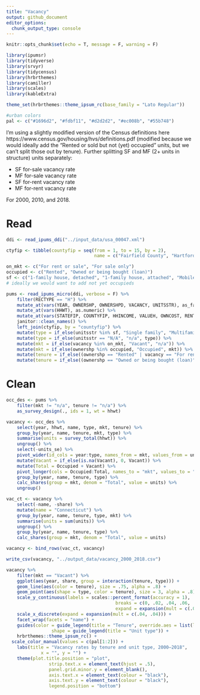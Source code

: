 ```yaml
---
title: "Vacancy"
output: github_document
editor_options: 
  chunk_output_type: console
---
```


```r
knitr::opts_chunk$set(echo = T, message = F, warning = F)
```

```r
library(ipumsr)
library(tidyverse)
library(srvyr)
library(tidycensus)
library(hrbrthemes)
library(camiller)
library(scales)
library(kableExtra)
```

```r
theme_set(hrbrthemes::theme_ipsum_rc(base_family = "Lato Regular"))

#urban colors
pal <- c("#1696d2", "#fdbf11", "#d2d2d2", "#ec008b", "#55b748")
```

I'm using a slightly modified version of the Census definitions here https://www.census.gov/housing/hvs/definitions.pdf (modified because we would ideally add the "Rented or sold but not (yet) occupied" units, but we can't split those out by tenure). Further splitting SF and MF (2+ units in structure) units separately:

* SF for-sale vacancy rate
* MF for-sale vacancy rate
* SF for-rent vacancy rate
* MF for-rent vacancy rate

For 2000, 2010, and 2018.

# Read

```r
ddi <- read_ipums_ddi("../input_data/usa_00047.xml")

ctyfip <- tibble(countyfip = seq(from = 1, to = 15, by = 2),
								 name = c("Fairfield County", "Hartford County", "Litchfield County", "Middlesex County", "New Haven County", "New London County", "Windham County", "Tolland County"))

on_mkt <- c("For rent or sale", "For sale only")
occupied <- c("Rented", "Owned or being bought (loan)")
sf <- c("1-family house, detached", "1-family house, attached", "Mobile home or trailer", "Boat, tent, van, other")
# ideally we would want to add not yet occupieds

pums <- read_ipums_micro(ddi, verbose = F) %>% 
	filter(RECTYPE == "H") %>% 
	mutate_at(vars(YEAR, OWNERSHP, OWNERSHPD, VACANCY, UNITSSTR), as_factor) %>%
	mutate_at(vars(HHWT), as.numeric) %>% 
	mutate_at(vars(STATEFIP, COUNTYFIP, HHINCOME, VALUEH, OWNCOST, RENTGRS, BEDROOMS), as.integer) %>% 
	janitor::clean_names() %>% 
	left_join(ctyfip, by = "countyfip") %>% 
	mutate(type = if_else(unitsstr %in% sf, "Single family", "Multifamily")) %>% 
	mutate(type = if_else(unitsstr == "N/A", "n/a", type)) %>% 
	mutate(mkt = if_else(vacancy %in% on_mkt, "Vacant", "n/a")) %>% 
	mutate(mkt = if_else(ownershp %in% occupied, "Occupied", mkt)) %>%
	mutate(tenure = if_else((ownershp == "Rented" | vacancy == "For rent or sale"), "For rent", "n/a")) %>% 
	mutate(tenure = if_else((ownershp == "Owned or being bought (loan)" | vacancy == "For sale only"), "For sale", tenure))
```

# Clean

```r
occ_des <- pums %>%
	filter(mkt != "n/a", tenure != "n/a") %>% 
	as_survey_design(., ids = 1, wt = hhwt)

vacancy <- occ_des %>%
	select(year, hhwt, name, type, mkt, tenure) %>% 
	group_by(year, name, tenure, mkt, type) %>% 
	summarise(units = survey_total(hhwt)) %>% 
	ungroup() %>% 
	select(-units_se) %>% 
	pivot_wider(id_cols = year:type, names_from = mkt, values_from = units) %>% 
	mutate(Vacant = if_else(is.na(Vacant), 0, Vacant)) %>% 
	mutate(Total = Occupied + Vacant) %>% 
	pivot_longer(cols = Occupied:Total, names_to = "mkt", values_to = "units") %>% 
	group_by(year, name, tenure, type) %>% 
	calc_shares(group = mkt, denom = "Total", value = units) %>% 
	ungroup()

vac_ct <- vacancy %>% 
	select(-name, -share) %>% 
	mutate(name = "Connecticut") %>% 
	group_by(year, name, tenure, type, mkt) %>% 
	summarise(units = sum(units)) %>% 
	ungroup() %>% 
	group_by(year, name, tenure, type) %>% 
	calc_shares(group = mkt, denom = "Total", value = units)

vacancy <- bind_rows(vac_ct, vacancy)

write_csv(vacancy, "../output_data/vacancy_2000_2018.csv")
```

```r
vacancy %>% 
	filter(mkt == "Vacant") %>% 
	ggplot(aes(year, share, group = interaction(tenure, type))) +
	geom_line(aes(color = tenure), size = .75, alpha = .8) +
	geom_point(aes(shape = type, color = tenure), size = 3, alpha = .8) +
	scale_y_continuous(labels = scales::percent_format(accuracy = 1),
										 breaks = c(0, .02, .04, .06, .08, .1),
										 expand = expansion(mult = c(.05, .05))) +
	scale_x_discrete(expand = expansion(mult = c(.04, .04))) +
	facet_wrap(facets = "name") +
	guides(color = guide_legend(title = "Tenure", override.aes = list(linetype = 0)),
				 shape = guide_legend(title = "Unit type")) +
	hrbrthemes::theme_ipsum_rc() +
  scale_color_manual(values = c(pal[1:2])) +
	labs(title = "Vacancy rates by tenure and unit type, 2000–2018",
			 x = "", y = "") +
	theme(plot.title.position = "plot", 
				strip.text.x = element_text(hjust = .5),
				panel.grid.minor.y = element_blank(), 
				axis.text.x = element_text(colour = "black"),
				axis.text.y = element_text(colour = "black"),
				legend.position = "bottom")
```